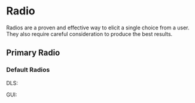 <style>
  {`
    .flex {
      display: flex;
      align-items: center;
      gap: 16px;
    }
     .type {
      min-width: 40px;
    }
 `}
</style>



<Meta title="Radio Overview" />

# Radio

Radios are a proven and effective way to elicit a single choice from a user. They also require careful consideration to produce the best results.

## Primary Radio

### Default Radios

<Canvas>
  <div>
    <div class="flex">
      <p class="type">DLS:</p>
      <Story of={RadioStories.Default} />
    </div>
    <div class="flex">
      <p class="type">GUI:</p>
      <Story of={RadioGUIStories.Default} />
    </div>
  </div>
</Canvas>
